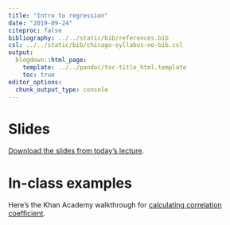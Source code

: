```yaml
---
title: "Intro to regression"
date: "2019-09-24"
citeproc: false
bibliography: ../../static/bib/references.bib
csl: ../../static/bib/chicago-syllabus-no-bib.csl
output:
  blogdown::html_page:
    template: ../../pandoc/toc-title_html.template
    toc: true
editor_options: 
  chunk_output_type: console
---
```


# Slides


[Download the slides from today's lecture](/images/slides/09-correlation1.pdf).


# In-class examples

Here's the Khan Academy walkthrough for [calculating correlation coefficient](https://www.khanacademy.org/math/ap-statistics/bivariate-data-ap/correlation-coefficient-r/v/calculating-correlation-coefficient-r). 